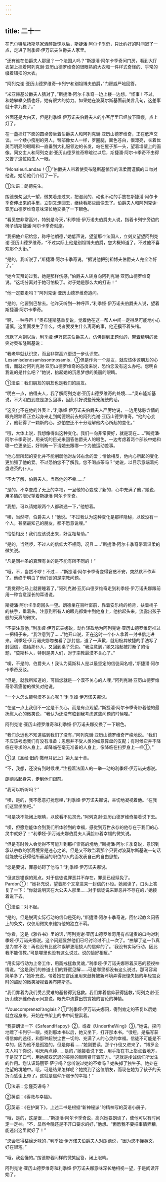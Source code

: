 ```yaml
---
---
---
```

title: 二十一
---



在巴尔特尼扬斯基家酒醉饭饱以后，斯捷潘·阿尔卡季奇，只比约好的时间迟了一点，走进了利季娅·伊万诺夫伯爵夫人家里。

“还有谁在伯爵夫人那里？一个法国人吗？”斯捷潘·阿尔卡季奇问门房，看到大厅衣架上挂着阿列克谢·亚历山德罗维奇的很眼熟的大衣和一件样式奇怪的、乎常的缀着钮扣的大衣。

“阿列克谢·亚历山德罗维奇·卡列宁和别祖博夫伯爵，”门房威严地回答。

“米亚赫基公爵夫人猜对了，”斯捷潘·阿尔卡季奇一边上楼一边想。“怪事！不过，和她攀攀交情也好。她有很大的势力。如果她在波莫尔斯基面前美言几句，这差事就十拿九稳了。”

外面还是大白天，但是利季娅·伊万诺夫伯爵夫人的小客厅里已经放下窗幔，点上灯了。

在一盏挂灯下面的圆桌旁坐着伯爵夫人和阿列克谢·亚历山德罗维奇，正在低声交谈。一个矮小瘦削的男人，臀部像女人一样，罗圈腿，面色苍白，很漂亮，长着优美而明亮的眼睛和一直垂到大礼服领边的长发，站在屋子那一头，望着墙壁上的画像。同女主人和阿列克谢·亚历山德罗维奇寒暄过以后，斯捷潘·阿尔卡季奇不由得又瞥了这位陌生人一眼。

“MonsieurLandau！①”伯爵夫人带着使奥布隆斯基惊异的温柔而谨慎的口吻对他说。她给他们介绍了一下。



①法语：朗德先生。

朗德匆匆回头一望，微笑着走过来，把湿润的、动也不动的手放在斯捷潘·阿尔卡季奇伸出来的手里，立刻又走回去，继续看那些画像去了。伯爵夫人和阿列克谢·亚历山德罗维奇意味深长地交换了一下眼色。

“看见您非常高兴，特别是今天，”利季娅·伊万诺夫伯爵夫人说，指着卡列宁旁边的椅子请斯捷潘·阿尔卡季奇就座。

“我把他介绍给您，称呼他朗德，”她低声说，望望那个法国人，立刻又望望阿列克谢·亚历山德罗维奇，“不过实际上他是别祖博夫伯爵，您大概知道了。不过他不喜欢那个头衔。”

“是的，我听说了，”斯捷潘·阿尔卡季奇说。“据说他把别祖博夫伯爵夫人完全治好了。”

“她今天拜访过我，她是那样伤感，”伯爵夫人转身向阿列克谢·亚历山德罗维奇说。“这场分离对于她可怕极了。对于她是那么大的打击！”

“他一定要走吗？”阿列克谢·亚历山德罗维奇追问。

“是的，他要到巴黎去。他昨天听到一种呼声，”利季娅·伊万诺夫伯爵夫人说，望着斯捷潘·阿尔卡季奇。

“啊，一种呼声！”奥布隆斯基重复说，觉着他在这一帮人中间一定得尽可能地小心谨慎，这里面发生了什么，或者要发生什么离奇的事，他还摸不着头绪。

沉默了片刻以后，利季娅·伊万诺夫伯爵夫人，仿佛谈到正题似的，带着精明的微笑对奥布隆斯基说：

“我老早就认识您，而且非常高兴更进一步认识您。Lesamisdenosamissontnosamis．①但是作为一个朋友，就应该体谅朋友的心情，而就对阿列克谢·亚历山德罗维奇的态度来说，恐怕您没有这么办吧。您明白我说的是什么吧？”她说，抬起她的沉思梦想的美丽的眼睛。



①法语：我们朋友的朋友也是我们的朋友。

“明白一点，伯得夫人，我了解阿列克谢·亚历山德罗维奇的处境……”奥布隆斯基说，不大明白到底是怎么回事，因此只好说些笼笼统统的话。

“这变化不在他的外表上，”利季娅·伊万诺夫伯爵夫人严厉地说，一边用脉脉含情的眼光跟踪着正立起身来走到朗德跟前去的阿列克谢·亚历山德罗维奇。“他的心变了，他获得了一颗新的心，恐怕您还不十分理解他内心所起的变化。”

“哦，大体上说，我想像得出这种变化。我们一向非常要好，就是现在……”斯捷潘·阿尔卡季奇说，用亲切的目光来回答伯爵夫人的眼色，一边考虑着两个部长中她和哪一位更亲近，好判断一下请她去跟哪一个为他运动差事。

“他心里所起的变化并不能削弱他对左邻右舍的爱；恰恰相反，他内心所起的变化更加强了他的爱。不过恐怕您不了解我。您不喝点茶吗？”她说，以目示意端着托盘递茶的仆人。

“不大了解，伯爵夫人。当然他的不幸……”

“是的，不幸变成了无上的幸福，一旦他的心变成了新的，心中充满了他，”她说，用多情的眼光望着斯捷潘·阿尔卡季奇。

“我想，可以请她跟两个人都疏通一下，”他想着。

“噢，当然啰，伯爵夫人！”他说。“不过我认为这种变化是那样隐秘，以致没有一个人，甚至最知己的朋友，都不愿意说哩。”

“恰恰相反！我们应该说出来，好互相帮助。”

“是的，当然啰，不过人的信仰大不相同，况且……”斯捷潘·阿尔卡季奇带着温柔的微笑说。

“凡是同神圣的真理有关的是不能有所不同的！”

“哦，不，当然不啰！不过……”斯捷潘·阿尔卡季奇变得窘惑不安，突然默不作声了。他终于明白了他们谈的是宗教问题。

“我觉得他马上就要睡着了，”阿列克谢·亚历山德罗维奇走到利季娅·伊万诺夫娜跟前用一种含意深长的耳语说。

斯捷潘·阿尔卡季奇回头一望。朗德坐在百叶窗前，靠着安乐椅的椅背，扶着椅子的扶手，垂着头。注意到所有人的眼光都集中到他身上，他抬起头来，流露出孩子般的天真的微笑。

“不要注意他，”利季娅·伊万诺夫娜说，动作轻盈地为阿列克谢·亚历山德罗维奇推过一把椅子来。“我注意到了……”她开口说，正在这时一个仆人拿着一封书信走进来。利季娅·伊万诺夫娜匆匆看了那封信，道了一声歉，就用极其敏捷的手法写了封回信，递给那仆人，又回到桌子旁边。“我注意到，”她又拾起被打断了的话题，“莫斯科人，特别是男人们，对于宗教最漠不关心了。”

“噢，不是的，伯爵夫人！我认为莫斯科人是以最坚定的信徒闻名哩，”斯捷潘·阿尔卡季奇反驳。

“但是，就我所知道的，可惜您就是一个漠不关心的人哩，”阿列克谢·亚历山德罗维奇带着疲倦的微笑对他说。

“一个人怎么能够漠不关心呢？”利季娅·伊万诺夫娜说。

“在这一点上我倒不一定是不关心，而是有点观望，”斯捷潘·阿尔卡季奇带着他的最抚慰人心的微笑说，“我认为还没有临到我考虑这些问题的时候哩。”

阿列克谢·亚历山德罗维奇和利季娅·伊万诺夫娜交换了一下眼色。

“我们永远也不知道临到我们了没有，”阿列克谢·亚历山德罗维奇严峻地说。“我们不应该考虑我们有没有准备；恩惠并不受人类的如意算盘的支配；有时候它并不降临在寻求的人身上，却降临在毫无准备的人身上，像降临在扫罗身上一样①。”



①见《圣经·旧约·撒母耳记上》第九至十章。

“不，我想，还没有到时候哩，”注视着法国人的一举一动的利季娅·伊万诺夫娜说。

朗德站起身来，走到他们跟前。

“我可以听听吗？”

“噢，是的，我不愿意打扰您哩，”利季娅·伊万诺夫娜说，亲切地凝视着他。“在我们这里坐坐吧。”

“可是决不能闭上眼睛，以致看不见灵光，”阿列克谢·亚历山德罗维奇接着说下去。

“噢，但愿您能体会到我们所体验到的幸福，感觉到万世永存的他存在于我们的心灵中就好了！”利季娅·伊万诺夫娜伯爵夫人满脸带着幸福的微笑说。

“但是有时候人会觉得不可能升到那样崇高的境地，”斯捷潘·阿尔卡季奇说，意识到承认宗教的崇高境界是违心之论，但是又不敢当着那个只要对波莫尔斯基说一句话就能使他获得他所垂涎的职位的人的面发表自己的自由思想。

“您是要说，罪恶妨碍了他吗？”利季娅·伊万诺夫娜说。

“但这是错误的观点。对于信徒说罪恶并不存在，罪恶已经赎免了。Pardon①！”她补充说，望着那个又拿进来一封信的仆役。她阅读了，口头上答复了一下：“你就说明天在大公夫人那里……对于信徒说来罪恶并不存在的，”她接着说下去。



①法语：对不起。

“是的，但是脱离实际行动的信仰是死的，”斯捷潘·阿尔卡季奇说，回忆起教义问答上的条文，仅仅用微笑来维持他的独立不羁。

“你看，这是《雅各书》里的话，”阿列克谢·亚历山德罗维奇用有点谴责的口吻对利季娅·伊万诺夫娜说。这个问题显然他们已经讨论过不止一次了。“曲解了这一节真是为害不浅！再也没有比这种误解更阻挠人的信仰的了。‘我没有实际行动，因此我不能信教。’可是哪里也没有这么说过。说的恰好相反。”

“用实际行动为上帝工作，用斋戒拯救灵魂，”利季娅·伊万诺夫娜带着厌恶的藐视神情说。“这是我们的修道士们的野蛮见解……可是哪里都没有这么说过。那可容易简单多了，”她补充说，带着她在宫廷里用来鼓舞被新环境弄得张惶失措的年轻宫女时的鼓励的微笑凝视着奥布隆斯基。

“我们靠着为我们受苦受难的基督得到拯救。我们靠着信仰获得拯救，”阿列克谢·亚历山德罗维奇表示同意说，眼光中流露出赞赏她的言论的神情。

“Vouscomprenezl’anglais？①”利季娅·伊万诺夫娜问，得到肯定的答复以后她就立起身来，开始在书架上的书中间搜索着。

“我要朗读一下《SafeandHappy》②，或者《UndertheWing》③，”她说，探问地瞟了卡列宁一眼。找到那本书以后，她又坐下，打开那本书。“很短。是描写获得信仰的途径，和那种超脱尘世一切的、充满了人的心灵的幸福。信徒不可能是不幸的，因为他不是孤独的，但是你看……”她刚要读，那个仆役又进来了。“博罗金夫人吗？你说，明天两点钟……是的，”她接着说下去，用手指在书上指点着地方，于是叹了口气，用她那双沉思的美丽的眼睛紧盯着前方。“这就是虔诚信仰所发生的作用。您认识玛丽亚·萨宁吗？您听说过她的不幸吗？她失掉了独生子。她处在绝望的境地中。哦，可是结果怎样呢？她找到了这位朋友，而现在她为了孩子的夭折而感谢上帝了。这就是信仰所赐予的幸福！”



①法语：您懂英语吗？

②英语：《得救与幸福》。

③英语：《在护翼下》。上述二书是根据“新神秘派”的精神写的英语小册子。

“哦，是的，这是很……”斯捷潘·阿尔卡季奇说，高兴她要朗诵了，使他可以有时间定一定神。“不，显然今晚还是不开口要求的好，”他想。“但愿我不要把事情弄糟，能逃出这里就好了！”

“您会觉得枯燥乏味的，”利季娅·伊万诺夫伯爵夫人对朗德说，“因为您不懂英文，好在很短。”

“哦，我会懂的。”朗德带着同样的微笑回答，闭上眼睛。

阿列克谢·亚历山德罗维奇和利季娅·伊万诺夫娜意味深长地相视一望，于是阅读开始了。